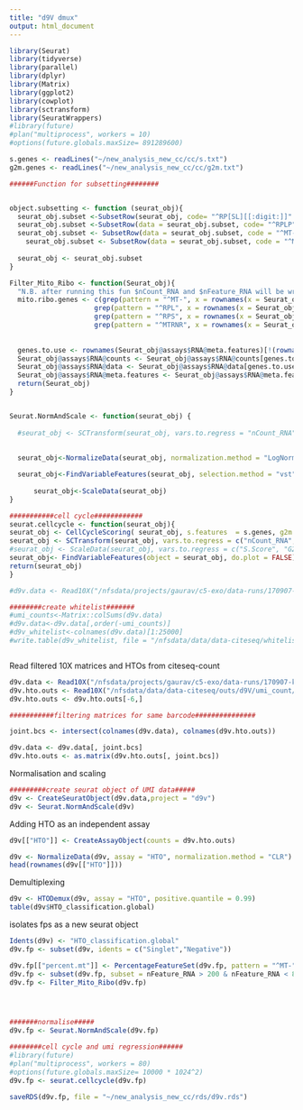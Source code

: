 ```yaml
---
title: "d9V dmux"
output: html_document
---
```



```r
library(Seurat)
library(tidyverse)
library(parallel)
library(dplyr)
library(Matrix)
library(ggplot2)
library(cowplot)
library(sctransform)
library(SeuratWrappers)
#library(future)
#plan("multiprocess", workers = 10)
#options(future.globals.maxSize= 891289600)

```


```r

s.genes <- readLines("~/new_analysis_new_cc/cc/s.txt")
g2m.genes <- readLines("~/new_analysis_new_cc/cc/g2m.txt")

######Function for subsetting########


object.subsetting <- function (seurat_obj){
  seurat_obj.subset <-SubsetRow(seurat_obj, code= "^RP[SL][[:digit:]]"  , invert = TRUE)
  seurat_obj.subset <-SubsetRow(data = seurat_obj.subset, code= "^RPLP"  , invert = TRUE)
  seurat_obj.subset <- SubsetRow(data = seurat_obj.subset, code = "^MT-" , invert = TRUE)
    seurat_obj.subset <- SubsetRow(data = seurat_obj.subset, code = "^MTRNR" , invert = TRUE)
  
  seurat_obj <- seurat_obj.subset
}

Filter_Mito_Ribo <- function(Seurat_obj){
  "N.B. after running this fun $nCount_RNA and $nFeature_RNA will be wrong"
  mito.ribo.genes <- c(grep(pattern = "^MT-", x = rownames(x = Seurat_obj@assays$RNA@meta.features), value = T, ignore.case = T), 
                     grep(pattern = "^RPL", x = rownames(x = Seurat_obj@assays$RNA@meta.features), value = T, ignore.case = T),
                     grep(pattern = "^RPS", x = rownames(x = Seurat_obj@assays$RNA@meta.features), value = T, ignore.case = T),
                     grep(pattern = "^MTRNR", x = rownames(x = Seurat_obj@assays$RNA@meta.features), value = T, ignore.case = T))
                  
                    
  genes.to.use <- rownames(Seurat_obj@assays$RNA@meta.features)[!(rownames(Seurat_obj@assays$RNA@meta.features) %in% mito.ribo.genes)]
  Seurat_obj@assays$RNA@counts <- Seurat_obj@assays$RNA@counts[genes.to.use,]
  Seurat_obj@assays$RNA@data <- Seurat_obj@assays$RNA@data[genes.to.use,]
  Seurat_obj@assays$RNA@meta.features <- Seurat_obj@assays$RNA@meta.features[genes.to.use,]
  return(Seurat_obj)
}


Seurat.NormAndScale <- function(seurat_obj) {
  
  #seurat_obj <- SCTransform(seurat_obj, vars.to.regress = "nCount_RNA", verbose = FALSE)
  
  
  seurat_obj<-NormalizeData(seurat_obj, normalization.method = "LogNormalize", scale.factor = 1e4)

  seurat_obj<-FindVariableFeatures(seurat_obj, selection.method = "vst", nfeatures = 2000, do.plot=F)
  
      seurat_obj<-ScaleData(seurat_obj)
}

###########cell cycle############
seurat.cellcycle <- function(seurat_obj){
seurat_obj <- CellCycleScoring( seurat_obj, s.features  = s.genes, g2m.features = g2m.genes, set.ident = FALSE)
seurat_obj <- SCTransform(seurat_obj, vars.to.regress = c("nCount_RNA","S.Score", "G2M.Score"), verbose = FALSE)
#seurat_obj <- ScaleData(seurat_obj, vars.to.regress = c("S.Score", "G2M.Score"), features = rownames(seurat_obj))
seurat_obj<- FindVariableFeatures(object = seurat_obj, do.plot = FALSE)
return(seurat_obj)
}
```

```r
#d9v.data <- Read10X("/nfsdata/projects/gaurav/c5-exo/data-runs/170907-kirkeby-mistr/d9V_2-5000_cells/outs/filtered_feature_bc_matrix/", strip.suffix = T)

########create whitelist#######
#umi_counts<-Matrix::colSums(d9v.data)
#d9v.data<-d9v.data[,order(-umi_counts)]
#d9v_whitelist<-colnames(d9v.data)[1:25000]
#write.table(d9v_whitelist, file = "/nfsdata/data/data-citeseq/whitelist/d9V_whitelist", quote=F,  eol = "\n", row.names=F)



```


Read filtered 10X matrices and HTOs from citeseq-count
```r
d9v.data <- Read10X("/nfsdata/projects/gaurav/c5-exo/data-runs/170907-kirkeby-mistr/d9V_2-5000_cells/outs/filtered_feature_bc_matrix/",strip.suffix = T)
d9v.hto.outs <- Read10X("/nfsdata/data/data-citeseq/outs/d9V/umi_count/",gene.column=1)
d9v.hto.outs <- d9v.hto.outs[-6,]

```



```r
###########filtering matrices for same barcode###############

joint.bcs <- intersect(colnames(d9v.data), colnames(d9v.hto.outs))

d9v.data <- d9v.data[, joint.bcs]
d9v.hto.outs <- as.matrix(d9v.hto.outs[, joint.bcs])


```

Normalisation and scaling


```r
#########create seurat object of UMI data#####
d9v <- CreateSeuratObject(d9v.data,project = "d9v")
d9v <- Seurat.NormAndScale(d9v)
```


Adding HTO as an independent assay

```r

d9v[["HTO"]] <- CreateAssayObject(counts = d9v.hto.outs)

d9v <- NormalizeData(d9v, assay = "HTO", normalization.method = "CLR")
head(rownames(d9v[["HTO"]]))
```


Demultiplexing

```r
d9v <- HTODemux(d9v, assay = "HTO", positive.quantile = 0.99)
table(d9v$HTO_classification.global)
```
isolates fps as a new seurat object

```r
Idents(d9v) <- "HTO_classification.global"
d9v.fp <- subset(d9v, idents = c("Singlet","Negative"))
```


```r
d9v.fp[["percent.mt"]] <- PercentageFeatureSet(d9v.fp, pattern = "^MT-")
d9v.fp <- subset(d9v.fp, subset = nFeature_RNA > 200 & nFeature_RNA < 8000 & percent.mt < 15)
d9v.fp <- Filter_Mito_Ribo(d9v.fp)




#######normalise#####
d9v.fp <- Seurat.NormAndScale(d9v.fp)

########cell cycle and umi regression######
#library(future)
#plan("multiprocess", workers = 80)
#options(future.globals.maxSize= 10000 * 1024^2)
d9v.fp <- seurat.cellcycle(d9v.fp)

saveRDS(d9v.fp, file = "~/new_analysis_new_cc/rds/d9v.rds")
```


